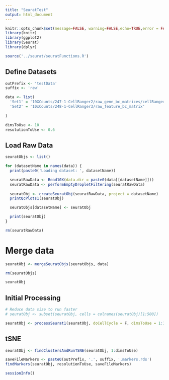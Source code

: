 ```yaml
---
title: "SeuratTest"
output: html_document
---
```



```r

knitr::opts_chunk$set(message=FALSE, warning=FALSE,echo=TRUE,error = FALSE)
library(knitr)
library(ggplot2)
library(Seurat)
library(dplyr)

source('../seurat/seuratFunctions.R')

```

## Define Datasets


```r

outPrefix <- 'testData'
suffix <- 'raw'

data <- list(
  'Set1' = '10XCounts/247-1-CellRanger2/raw_gene_bc_matrices/cellRanger-3204293',
  'Set2' = '10xCounts/248-1-CellRanger3/raw_feature_bc_matrix'
  
)

dimsToUse <- 10
resolutionToUse <- 0.6


```


## Load Raw Data


```r


seuratObjs <- list()

for (datasetName in names(data)) {
  print(paste0('Loading dataset: ', datasetName))

  seuratRawData <- Read10X(data.dir = paste0(data[[datasetName]]))
  seuratRawData <- performEmptyDropletFiltering(seuratRawData)
  
  seuratObj <- createSeuratObj(seuratRawData, project = datasetName)
  printQcPlots1(seuratObj)

  seuratObjs[datasetName] <- seuratObj

  print(seuratObj)
}

rm(seuratRawData)


```

# Merge data

```r

seuratObj <- mergeSeuratObjs(seuratObjs, data)

rm(seuratObjs)

seuratObj

```

## Initial Processing

```r

# Reduce data size to run faster
# seuratObj <- subset(seuratObj, cells = colnames(seuratObj)[1:500])

seuratObj <- processSeurat1(seuratObj, doCellCycle = F, dimsToUse = 1:12)


```


## tSNE

```r

seuratObj <- findClustersAndRunTSNE(seuratObj, 1:dimsToUse)


```


```r

saveFileMarkers <- paste0(outPrefix, '.', suffix, '.markers.rds')
findMarkers(seuratObj, resolutionToUse, saveFileMarkers)


```


```r

sessionInfo()

```